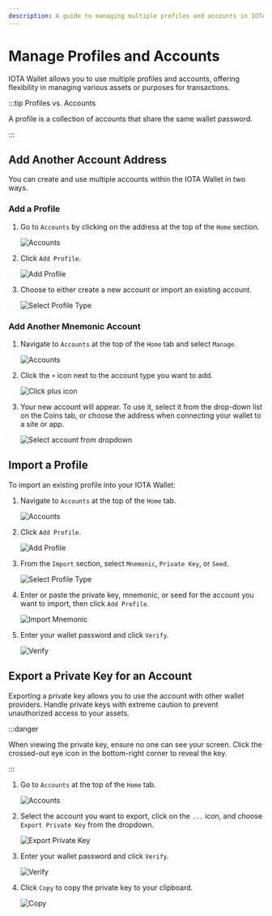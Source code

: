 ```yaml
---
description: A guide to managing multiple profiles and accounts in IOTA Wallet, including adding, importing, and exporting accounts.
---
```


# Manage Profiles and Accounts

IOTA Wallet allows you to use multiple profiles and accounts, offering flexibility in managing various assets or purposes for transactions.

:::tip Profiles vs. Accounts

A profile is a collection of accounts that share the same wallet password.

:::

## Add Another Account Address

You can create and use multiple accounts within the IOTA Wallet in two ways.

### Add a Profile

1. Go to `Accounts` by clicking on the address at the top of the `Home` section.

   ![Accounts](/img/about-iota/iota-wallet/how-to/multi-account/navigate-to-accounts.png)

2. Click `Add Profile`.

   ![Add Profile](/img/about-iota/iota-wallet/how-to/multi-account/click-add-profile.png)

3. Choose to either create a new account or import an existing account.

   ![Select Profile Type](/img/about-iota/iota-wallet/how-to/multi-account/select-profile-type.png)

### Add Another Mnemonic Account

1. Navigate to `Accounts` at the top of the `Home` tab and select `Manage`.

   ![Accounts](/img/about-iota/iota-wallet/how-to/multi-account/navigate-to-accounts.png)

2. Click the `+` icon next to the account type you want to add.

   ![Click plus icon](/img/about-iota/iota-wallet/how-to/multi-account/click-plus-icon.png)

3. Your new account will appear. To use it, select it from the drop-down list on the Coins tab, or choose the address when connecting your wallet to a site or app.

   ![Select account from dropdown](/img/about-iota/iota-wallet/how-to/multi-account/select-account-from-dropdown.png)

## Import a Profile

To import an existing profile into your IOTA Wallet:

1. Navigate to `Accounts` at the top of the `Home` tab.

   ![Accounts](/img/about-iota/iota-wallet/how-to/multi-account/navigate-to-accounts.png)

2. Click `Add Profile`.

   ![Add Profile](/img/about-iota/iota-wallet/how-to/multi-account/click-add-profile.png)

3. From the `Import` section, select `Mnemonic`, `Private Key`, or `Seed`.

   ![Select Profile Type](/img/about-iota/iota-wallet/how-to/multi-account/select-profile-type.png)

4. Enter or paste the private key, mnemonic, or seed for the account you want to import, then click `Add Profile`.

   ![Import Mnemonic](/img/about-iota/iota-wallet/how-to/multi-account/import-mnemonic.png)

5. Enter your wallet password and click `Verify`.

   ![Verify](/img/about-iota/iota-wallet/how-to/multi-account/verify.png)

## Export a Private Key for an Account

Exporting a private key allows you to use the account with other wallet providers. Handle private keys with extreme caution to prevent unauthorized access to your assets.

:::danger

When viewing the private key, ensure no one can see your screen. Click the crossed-out eye icon in the bottom-right corner to reveal the key.

:::

1. Go to `Accounts` at the top of the `Home` tab.

   ![Accounts](/img/about-iota/iota-wallet/how-to/multi-account/navigate-to-accounts.png)

2. Select the account you want to export, click on the `...` icon, and choose `Export Private Key` from the dropdown.

   ![Export Private Key](/img/about-iota/iota-wallet/how-to/multi-account/export-private-key.png)

3. Enter your wallet password and click `Verify`.

   ![Verify](/img/about-iota/iota-wallet/how-to/multi-account/verify.png)

4. Click `Copy` to copy the private key to your clipboard.

   ![Copy](/img/about-iota/iota-wallet/how-to/multi-account/click-copy.png)
